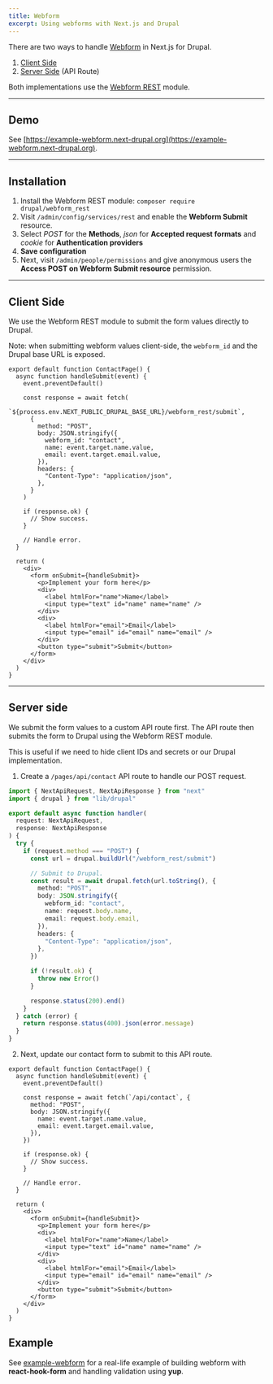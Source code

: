 ```yaml
---
title: Webform
excerpt: Using webforms with Next.js and Drupal
---
```


There are two ways to handle [Webform](http://drupal.org/project/webform) in Next.js for Drupal.

1. [Client Side](/docs/guides/webform#client-side)
2. [Server Side](/docs/guides/webform#server-side) (API Route)

Both implementations use the [Webform REST](http://drupal.org/project/webform_rest) module.

---

## Demo

See [https://example-webform.next-drupal.org](https://example-webform.next-drupal.org).

---

## Installation

1. Install the Webform REST module: `composer require drupal/webform_rest`
2. Visit `/admin/config/services/rest` and enable the **Webform Submit** resource.
3. Select _POST_ for the **Methods**, _json_ for **Accepted request formats** and _cookie_ for **Authentication providers**
4. **Save configuration**
5. Next, visit `/admin/people/permissions` and give anonymous users the **Access POST on Webform Submit resource** permission.

---

## Client Side

We use the Webform REST module to submit the form values directly to Drupal.

<Callout>

Note: when submitting webform values client-side, the `webform_id` and the Drupal base URL is exposed.

</Callout>

```tsx
export default function ContactPage() {
  async function handleSubmit(event) {
    event.preventDefault()

    const response = await fetch(
      `${process.env.NEXT_PUBLIC_DRUPAL_BASE_URL}/webform_rest/submit`,
      {
        method: "POST",
        body: JSON.stringify({
          webform_id: "contact",
          name: event.target.name.value,
          email: event.target.email.value,
        }),
        headers: {
          "Content-Type": "application/json",
        },
      }
    )

    if (response.ok) {
      // Show success.
    }

    // Handle error.
  }

  return (
    <div>
      <form onSubmit={handleSubmit}>
        <p>Implement your form here</p>
        <div>
          <label htmlFor="name">Name</label>
          <input type="text" id="name" name="name" />
        </div>
        <div>
          <label htmlFor="email">Email</label>
          <input type="email" id="email" name="email" />
        </div>
        <button type="submit">Submit</button>
      </form>
    </div>
  )
}
```

---

## Server side

We submit the form values to a custom API route first. The API route then submits the form to Drupal using the Webform REST module.

This is useful if we need to hide client IDs and secrets or our Drupal implementation.

1. Create a `/pages/api/contact` API route to handle our POST request.

```ts title=pages/api/contact.ts
import { NextApiRequest, NextApiResponse } from "next"
import { drupal } from "lib/drupal"

export default async function handler(
  request: NextApiRequest,
  response: NextApiResponse
) {
  try {
    if (request.method === "POST") {
      const url = drupal.buildUrl("/webform_rest/submit")

      // Submit to Drupal.
      const result = await drupal.fetch(url.toString(), {
        method: "POST",
        body: JSON.stringify({
          webform_id: "contact",
          name: request.body.name,
          email: request.body.email,
        }),
        headers: {
          "Content-Type": "application/json",
        },
      })

      if (!result.ok) {
        throw new Error()
      }

      response.status(200).end()
    }
  } catch (error) {
    return response.status(400).json(error.message)
  }
}
```

2. Next, update our contact form to submit to this API route.

```tsx
export default function ContactPage() {
  async function handleSubmit(event) {
    event.preventDefault()

    const response = await fetch(`/api/contact`, {
      method: "POST",
      body: JSON.stringify({
        name: event.target.name.value,
        email: event.target.email.value,
      }),
    })

    if (response.ok) {
      // Show success.
    }

    // Handle error.
  }

  return (
    <div>
      <form onSubmit={handleSubmit}>
        <p>Implement your form here</p>
        <div>
          <label htmlFor="name">Name</label>
          <input type="text" id="name" name="name" />
        </div>
        <div>
          <label htmlFor="email">Email</label>
          <input type="email" id="email" name="email" />
        </div>
        <button type="submit">Submit</button>
      </form>
    </div>
  )
}
```

## Example

See [example-webform](https://github.com/chapter-three/next-drupal/tree/main/examples/example-webform) for a real-life example of building webform with **react-hook-form** and handling validation using **yup**.
